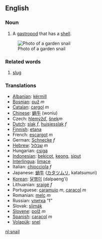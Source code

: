 ==English==
===Noun===
{{wikipedia}}
#A [[gastropod]] that has a [[shell]].

[[Image:Snail2.JPG|thumb|Photo of a garden snail]]

===Related words===
#[[slug]]

===Translations===

*[[Albanian]]: [[kërmill]]
*[[Bosnian]]: [[puž]] ''m''
*[[Catalan]]: [[cargol]] ''m''
*[[Chinese]]: [[蜗牛]] (woniu)
*Czech: [[hlemýžď]], [[šnek]]''m''
*[[Dutch]]: [[slak]] ''f'', [[huisjesslak]] ''f''
*[[Finnish]]: [[etana]]
*French: [[escargot]] ''m''
*German: [[Schnecke]] ''f''
*[[Hebrew]]: [[שבלול]] ''m''
*Hungarian: [[csiga]]
*[[Indonesian]]: [[bekicot]], [[keong]], [[siput]]
*[[Interlingua]]: [[limace]]
*Italian: [[chiocciola]] ''f''
*Japanese: [[蝸牛]] ([[カタツムリ]], katatsumuri)
*[[Korean]]: [[달팽이]] (dalpaeng'i)
*Lithuanian: [[sraigė]] ''f''
*Portuguese: [[caramujo]] ''m'', [[caracol]] ''m''
*Romanian: [[melc]] ''m''
*Russian: [[улитка]] "f"
*Slovak: [[slimák]]
*[[Slovene]]: [[polž]] ''m''
*[[Spanish]]: [[caracol]] ''m''
*[[Volapük]]: [[snel]]

[[nl:snail]]